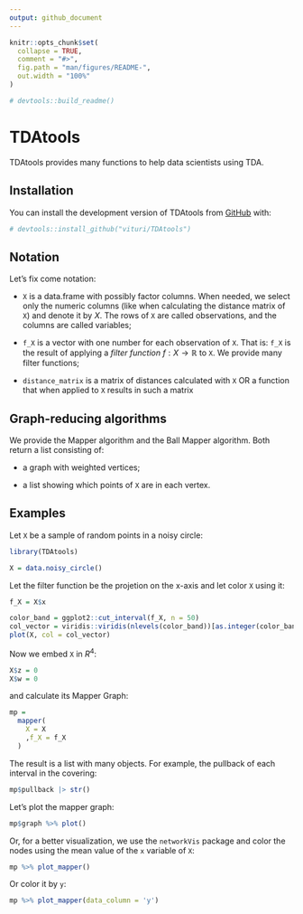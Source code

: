 ```yaml
---
output: github_document
---
```


<!-- README.md is generated from README.Rmd. Please edit that file -->

```r
knitr::opts_chunk$set(
  collapse = TRUE,
  comment = "#>",
  fig.path = "man/figures/README-",
  out.width = "100%"
)

# devtools::build_readme()

```

# TDAtools

<!-- badges: start -->
<!-- badges: end -->

TDAtools provides many functions to help data scientists using TDA.

## Installation

You can install the development version of TDAtools from [GitHub](https://github.com/) with:

```r
# devtools::install_github("vituri/TDAtools")
```

## Notation

Let's fix come notation:

- `X` is a data.frame with possibly factor columns. When needed, we select only the numeric columns (like when calculating the distance matrix of `X`) and denote it by $X$. The rows of `X` are called observations, and the columns are called variables;

- `f_X` is a vector with one number for each observation of `X`. That is: `f_X` is the result of applying a *filter function* $f: X \to \mathbb{R}$ to `X`. We provide many filter functions;

- `distance_matrix` is a matrix of distances calculated with `X` OR a function that when applied to `X` results in such a matrix

## Graph-reducing algorithms

We provide the Mapper algorithm and the Ball Mapper algorithm. Both return a list consisting of:

- a graph with weighted vertices;

- a list showing which points of `X` are in each vertex.

## Examples

Let `X` be a sample of random points in a noisy circle:

```r
library(TDAtools)

X = data.noisy_circle()

```

Let the filter function be the projetion on the x-axis and let color `X` using it:

```r
f_X = X$x

color_band = ggplot2::cut_interval(f_X, n = 50)
col_vector = viridis::viridis(nlevels(color_band))[as.integer(color_band)]
plot(X, col = col_vector)
```

Now we embed `X` in $R^4$:

```r
X$z = 0
X$w = 0
```

and calculate its Mapper Graph:

```r
mp =
  mapper(
    X = X
    ,f_X = f_X
  )
```

The result is a list with many objects. For example, the pullback of each interval in the covering:

```r
mp$pullback |> str()
```

Let's plot the mapper graph:

```r
mp$graph %>% plot()
```

Or, for a better visualization, we use the `networkVis` package and color the nodes using the mean value of the `x` variable of `X`:

```r
mp %>% plot_mapper()
```

Or color it by `y`:

```r
mp %>% plot_mapper(data_column = 'y')
```

